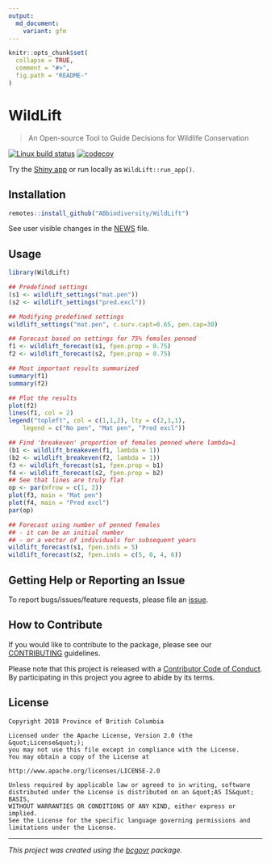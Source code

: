 ```yaml
---
output:
  md_document:
    variant: gfm
---
```


```r
knitr::opts_chunk$set(
  collapse = TRUE,
  comment = "#>",
  fig.path = "README-"
)
```

# WildLift

>  An Open-source Tool to Guide Decisions for Wildlife Conservation

[![Linux build status](https://travis-ci.org/psolymos/CaribouBC.svg?branch=master)](https://travis-ci.org/psolymos/CaribouBC)
[![codecov](https://codecov.io/gh/psolymos/CaribouBC/branch/master/graph/badge.svg)](https://codecov.io/gh/psolymos/CaribouBC)

Try the [Shiny app](https://psolymos.shinyapps.io/CaribouBC/) or run locally as 
`WildLift::run_app()`.

## Installation

```r
remotes::install_github("ABbiodiversity/WildLift")
```

See user visible changes in the [NEWS](NEWS.md) file.

## Usage

```r
library(WildLift)

## Predefined settings
(s1 <- wildlift_settings("mat.pen"))
(s2 <- wildlift_settings("pred.excl"))

## Modifying predefined settings
wildlift_settings("mat.pen", c.surv.capt=0.65, pen.cap=30)

## Forecast based on settings for 75% females penned
f1 <- wildlift_forecast(s1, fpen.prop = 0.75)
f2 <- wildlift_forecast(s2, fpen.prop = 0.75)

## Most important results summarized
summary(f1)
summary(f2)

## Plot the results
plot(f2)
lines(f1, col = 2)
legend("topleft", col = c(1,1,2), lty = c(2,1,1),
    legend = c("No pen", "Mat pen", "Pred excl"))

## Find 'breakeven' proportion of females penned where lambda=1
(b1 <- wildlift_breakeven(f1, lambda = 1))
(b2 <- wildlift_breakeven(f2, lambda = 1))
f3 <- wildlift_forecast(s1, fpen.prop = b1)
f4 <- wildlift_forecast(s2, fpen.prop = b2)
## See that lines are truly flat
op <- par(mfrow = c(1, 2))
plot(f3, main = "Mat pen")
plot(f4, main = "Pred excl")
par(op)

## Forecast using number of penned females
## - it can be an initial number
## - or a vector of individuals for subsequent years
wildlift_forecast(s1, fpen.inds = 5)
wildlift_forecast(s2, fpen.inds = c(5, 0, 4, 6))
```

## Getting Help or Reporting an Issue

To report bugs/issues/feature requests, please file an [issue](https://github.com/Abbiodiversity/WildLift/issues/).

## How to Contribute

If you would like to contribute to the package, please see our 
[CONTRIBUTING](CONTRIBUTING.md) guidelines.

Please note that this project is released with a [Contributor Code of Conduct](CODE_OF_CONDUCT.md). By participating in this project you agree to abide by its terms.

## License

```
Copyright 2018 Province of British Columbia

Licensed under the Apache License, Version 2.0 (the &quot;License&quot;);
you may not use this file except in compliance with the License.
You may obtain a copy of the License at

http://www.apache.org/licenses/LICENSE-2.0

Unless required by applicable law or agreed to in writing, software distributed under the License is distributed on an &quot;AS IS&quot; BASIS,
WITHOUT WARRANTIES OR CONDITIONS OF ANY KIND, either express or implied.
See the License for the specific language governing permissions and limitations under the License.
```

---
*This project was created using the [bcgovr](https://github.com/bcgov/bcgovr) package.* 
